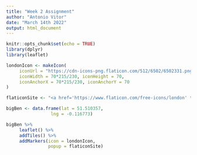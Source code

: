 ```yaml
---
title: "Week 2 Assignment"
author: "Antonio Vitor"
date: "March 14th 2022"
output: html_document
---
```


```r
knitr::opts_chunk$set(echo = TRUE)
library(dplyr)
library(leaflet)
```

```r
londonIcon <- makeIcon(
     iconUrl = "https://cdn-icons-png.flaticon.com/512/6502/6502331.png",
     iconWidth = 70*215/230, iconHeight = 70,
     iconAnchorX = 70*215/230, iconAnchorY = 70
)

flaticonSite <- "<a href='https://www.flaticon.com/free-icons/london' title='london icons'>London icons created by Freepik - Flaticon</a>"

bigBen <- data.frame(lat = 51.510357,
                 lng = -0.116773)

bigBen %>%
     leaflet() %>%
     addTiles() %>%
     addMarkers(icon = londonIcon,
                popup = flaticonSite)
```

